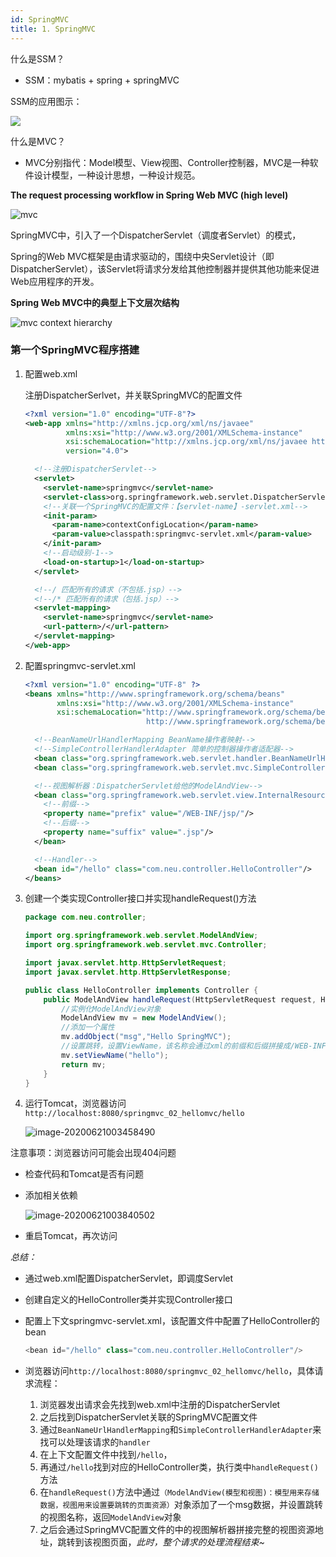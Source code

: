 ```yaml
---
id: SpringMVC
title: 1. SpringMVC
---
```


什么是SSM？

- SSM：mybatis + spring + springMVC

SSM的应用图示：

![](https://upyun1.surcode.cn/imgs/20200620211359.png)

什么是MVC？

- MVC分别指代：Model模型、View视图、Controller控制器，MVC是一种软件设计模型，一种设计思想，一种设计规范。



**The request processing workflow in Spring Web MVC (high level)**

![mvc](https://upyun1.surcode.cn/imgs/20200620221141.png)

SpringMVC中，引入了一个DispatcherServlet（调度者Servlet）的模式，

Spring的Web MVC框架是由请求驱动的，围绕中央Servlet设计（即DispatcherServlet），该Servlet将请求分发给其他控制器并提供其他功能来促进Web应用程序的开发。



**Spring Web MVC中的典型上下文层次结构**

![mvc context hierarchy](https://upyun1.surcode.cn/imgs/20200621004728.png)



### 第一个SpringMVC程序搭建

1. 配置web.xml

   注册DispatcherSerlvet，并关联SpringMVC的配置文件

   ```xml
   <?xml version="1.0" encoding="UTF-8"?>
   <web-app xmlns="http://xmlns.jcp.org/xml/ns/javaee"
            xmlns:xsi="http://www.w3.org/2001/XMLSchema-instance"
            xsi:schemaLocation="http://xmlns.jcp.org/xml/ns/javaee http://xmlns.jcp.org/xml/ns/javaee/web-app_4_0.xsd"
            version="4.0">
   
     <!--注册DispatcherServlet-->
     <servlet>
       <servlet-name>springmvc</servlet-name>
       <servlet-class>org.springframework.web.servlet.DispatcherServlet</servlet-class>
       <!--关联一个SpringMVC的配置文件：【servlet-name】-servlet.xml-->
       <init-param>
         <param-name>contextConfigLocation</param-name>
         <param-value>classpath:springmvc-servlet.xml</param-value>
       </init-param>
       <!--启动级别-1-->
       <load-on-startup>1</load-on-startup>
     </servlet>
   
     <!--/ 匹配所有的请求（不包括.jsp）-->
     <!--/* 匹配所有的请求（包括.jsp）-->
     <servlet-mapping>
       <servlet-name>springmvc</servlet-name>
       <url-pattern>/</url-pattern>
     </servlet-mapping>
   </web-app>
   ```

2. 配置springmvc-servlet.xml

   ```xml
   <?xml version="1.0" encoding="UTF-8" ?>
   <beans xmlns="http://www.springframework.org/schema/beans"
          xmlns:xsi="http://www.w3.org/2001/XMLSchema-instance"
          xsi:schemaLocation="http://www.springframework.org/schema/beans
                              http://www.springframework.org/schema/beans/spring-beans.xsd">
   
     <!--BeanNameUrlHandlerMapping BeanName操作者映射-->
     <!--SimpleControllerHandlerAdapter 简单的控制器操作者适配器-->
     <bean class="org.springframework.web.servlet.handler.BeanNameUrlHandlerMapping"/>
     <bean class="org.springframework.web.servlet.mvc.SimpleControllerHandlerAdapter"/>
   
     <!--视图解析器：DispatcherServlet给他的ModelAndView-->
     <bean class="org.springframework.web.servlet.view.InternalResourceViewResolver" id="internalResourceViewResolver">
       <!--前缀-->
       <property name="prefix" value="/WEB-INF/jsp/"/>
       <!--后缀-->
       <property name="suffix" value=".jsp"/>
     </bean>
   
     <!--Handler-->
     <bean id="/hello" class="com.neu.controller.HelloController"/>
   </beans>
   ```

3. 创建一个类实现Controller接口并实现handleRequest()方法

   ```java
   package com.neu.controller;
   
   import org.springframework.web.servlet.ModelAndView;
   import org.springframework.web.servlet.mvc.Controller;
   
   import javax.servlet.http.HttpServletRequest;
   import javax.servlet.http.HttpServletResponse;
   
   public class HelloController implements Controller {
       public ModelAndView handleRequest(HttpServletRequest request, HttpServletResponse response) throws Exception {
           //实例化ModelAndView对象
           ModelAndView mv = new ModelAndView();
           //添加一个属性
           mv.addObject("msg","Hello SpringMVC");
           //设置跳转，设置ViewName，该名称会通过xml的前缀和后缀拼接成/WEB-INF/jsp/hello.jsp
           mv.setViewName("hello");
           return mv;
       }
   }
   ```

4. 运行Tomcat，浏览器访问`http://localhost:8080/springmvc_02_hellomvc/hello`

   ![image-20200621003458490](https://upyun1.surcode.cn/imgs/20200621003458.png)

注意事项：浏览器访问可能会出现404问题

- 检查代码和Tomcat是否有问题

- 添加相关依赖

  ![image-20200621003840502](https://upyun1.surcode.cn/imgs/20200621003840.png)

- 重启Tomcat，再次访问



*总结：*

- 通过web.xml配置DispatcherServlet，即调度Servlet

- 创建自定义的HelloController类并实现Controller接口

- 配置上下文springmvc-servlet.xml，该配置文件中配置了HelloController的bean

  ```java
  <bean id="/hello" class="com.neu.controller.HelloController"/>
  ```

- 浏览器访问`http://localhost:8080/springmvc_02_hellomvc/hello`，具体请求流程：

  1. 浏览器发出请求会先找到web.xml中注册的DispatcherServlet
  2. 之后找到DispatcherServlet关联的SpringMVC配置文件
  3. 通过`BeanNameUrlHandlerMapping`和`SimpleControllerHandlerAdapter`来找可以处理该请求的`handler`
  4. 在上下文配置文件中找到`/hello`，
  5. 再通过`/hello`找到对应的HelloController类，执行类中`handleRequest()`方法
  6. 在`handleRequest()`方法中通过`（ModelAndView(模型和视图)：模型用来存储数据，视图用来设置要跳转的页面资源）`对象添加了一个msg数据，并设置跳转的视图名称，返回`ModelAndView`对象
  7. 之后会通过SpringMVC配置文件的中的视图解析器拼接完整的视图资源地址，跳转到该视图页面，*此时，整个请求的处理流程结束~*

